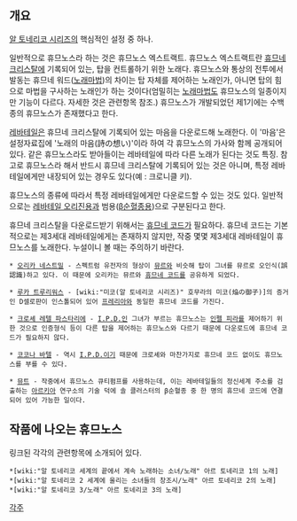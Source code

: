 == 개요 ==

[[알 토네리코 시리즈]]의 핵심적인 설정 중 하나.

일반적으로 휴므노스라 하는 것은 휴므노스 엑스트랙트. 휴므노스 엑스트랙트란 [[휴므네 크리스탈]]에 기록되어 있는, 탑을 컨트롤하기 위한 노래다.
휴므노스와 통상의 전투에서 발동는 휴므네 워드([[노래마법]])의 차이는 탑 자체를 제어하는 노래인가, 아니면 탑의 힘으로 마법을 구사하는 노래인가 하는 것이다(엄밀히는 [[노래마법]]도 휴므노스의 일종이지만 기능이 다르다. 자세한 것은 관련항목 참조.)
휴므노스가 개발되었던 제1기에는 수백 종의 휴므노스가 존재했다고 한다.

[[레바테일]]은 휴므네 크리스탈에 기록되어 있는 마음을 다운로드해 노래한다. 이 '마음'은 설정자료집에 '노래의 마음(詩の想い)'이라 하여 각 휴므노스의 가사와 함께 공개되어 있다. 같은 휴므노스라도 받아들이는 레바테일에 따라 다른 노래가 된다는 것도 특징.
참고로 휴므노스라 해서 반드시 휴므네 크리스탈에 기록되어 있는 것은 아니며, 특정 레바테일에게만 내장되어 있는 경우도 있다(예 : 크로니클 키).

휴므노스의 종류에 따라서 특정 레바테일에게만 다운로드할 수 있는 것도 있다. 일반적으로는 [[레바테일 오리진]]용과 범용([[β순혈종]]용)으로 구분된다고 한다.

휴므네 크리스탈을 다운로드받기 위해서는 [[휴므네 코드]]가 필요하다. 휴므네 코드는 기본적으로는 제3세대 레바테일에게는 존재하지 않지만, 작중 몇몇 제3세대 레바테일이 휴므노스를 노래한다. 누설이니 볼 때는 주의하기 바란다.

 * [[오리카 네스트밀]] - 스펙트럼 유전자의 형상이 [[뮤르]]와 비슷해 탑이 그녀를 뮤르로 오인식(誤認識)하고 있다. 이 때문에 오리카는 뮤르와 [[휴므네 코드]]를 공유하게 되었다.

 * [[루카 트루리워스]] - [wiki:"미코(알 토네리코 시리즈)" 호무라의 미코(焔の御子)]의 증거인 D셀로판이 인스톨되어 있어 [[프레리아]]와 동일한 휴므네 코드를 가진다.

 * [[크로셰 레텔 파스타리에]] - [[I.P.D.]]인 그녀가 부르는 휴므노스는 [[인펠 피라]]를 제어하기 위한 것으로 인증형식 등이 다른 탑을 제어하는 휴므노스와 다르기 때문에 다운로드에 휴므네 코드가 필요하지 않다.

 * [[코코나 바텔]] - 역시 [[I.P.D.]]이기 때문에 크로셰와 마찬가지로 휴므네 코드 없이도 휴므노스를 부를 수 있다.

 * [[뮤트]] - 작중에서 휴므노스 큐티펌프를 사용하는데, 이는 레바테일들의 정신세계 주소를 검출하는 [[아르키아]] 연구소의 기술 덕에 솔 클러스터의 β순혈종 중 한 명의 휴므네 코드에 연결되어 있어 가능한 일이다.


== 작품에 나오는 휴므노스 ==
링크된 각각의 관련항목에 소개되어 있다.
 *[wiki:"알 토네리코 세계의 끝에서 계속 노래하는 소녀/노래" 아르 토네리코 1의 노래]
 *[wiki:"알 토네리코 2 세계에 울리는 소녀들의 창조시/노래" 아르 토네리코 2의 노래]
 *[wiki:"알 토네리코 3/노래" 아르 토네리코 3의 노래]


[[각주]]
